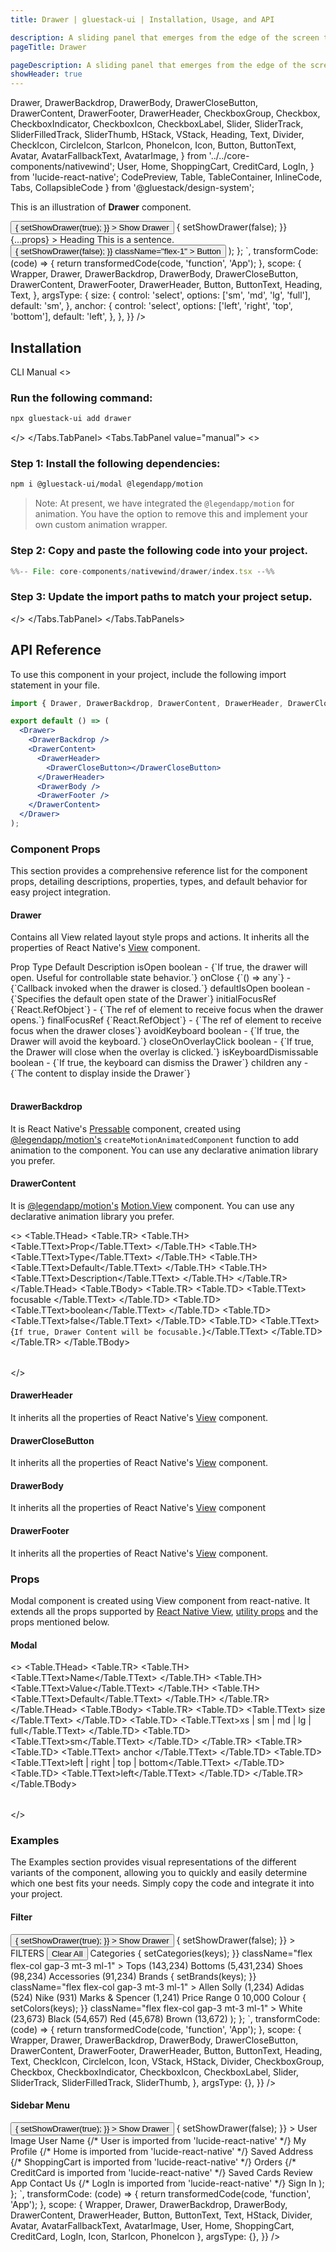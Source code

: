 ```yaml
---
title: Drawer | gluestack-ui | Installation, Usage, and API

description: A sliding panel that emerges from the edge of the screen to reveal additional content or navigation options..
pageTitle: Drawer

pageDescription: A sliding panel that emerges from the edge of the screen to reveal additional content or navigation options..
showHeader: true
---
```



<Meta title="with-nativewind/Components/Overlay/Drawer" />

  Drawer,
  DrawerBackdrop,
  DrawerBody,
  DrawerCloseButton,
  DrawerContent,
  DrawerFooter,
  DrawerHeader,
  CheckboxGroup,
  Checkbox,
  CheckboxIndicator,
  CheckboxIcon,
  CheckboxLabel,
  Slider,
  SliderTrack,
  SliderFilledTrack,
  SliderThumb,
  HStack,
  VStack,
  Heading,
  Text,
  Divider,
  CheckIcon,
  CircleIcon,
  StarIcon,
  PhoneIcon,
  Icon,
  Button,
  ButtonText,
  Avatar,
  AvatarFallbackText,
  AvatarImage,
} from '../../core-components/nativewind';
  User,
  Home,
  ShoppingCart,
  CreditCard,
  LogIn,
} from 'lucide-react-native';
  CodePreview,
  Table,
  TableContainer,
  InlineCode,
  Tabs,
  CollapsibleCode
} from '@gluestack/design-system';

This is an illustration of **Drawer** component.

<Wrapper>
  <CodePreview
    showComponentRenderer={true}
    showArgsController={true}
    metaData={{
      code: `
        function App() {
          const [showDrawer, setShowDrawer] = React.useState(false);
          return (
            <>
              <Button
                onPress={() => {
                  setShowDrawer(true);
                }}
              >
                <ButtonText>Show Drawer</ButtonText>
              </Button>
              <Drawer
                isOpen={showDrawer}
                onClose={() => {
                  setShowDrawer(false);
                }}
                {...props}
              >
                <DrawerBackdrop />
                <DrawerContent>
                  <DrawerHeader>
                    <Heading size="3xl">Heading</Heading>
                  </DrawerHeader>
                  <DrawerBody>
                    <Text size="2xl" className="text-typography-800">
                      This is a sentence.
                    </Text>
                  </DrawerBody>
                  <DrawerFooter>
                    <Button
                      onPress={() => {
                        setShowDrawer(false);
                      }}
                      className="flex-1"
                    >
                      <ButtonText>Button</ButtonText>
                    </Button>
                  </DrawerFooter>
                </DrawerContent>
              </Drawer>
            </>
          );
        };
      `,
      transformCode: (code) => {
        return transformedCode(code, 'function', 'App');
      },
      scope: {
        Wrapper,
        Drawer,
        DrawerBackdrop,
        DrawerBody,
        DrawerCloseButton,
        DrawerContent,
        DrawerFooter,
        DrawerHeader, 
        Button,
        ButtonText,
        Heading,
        Text,
      },
      argsType: {
        size: {
          control: 'select',
          options: ['sm', 'md', 'lg', 'full'],
          default: 'sm',
        },
        anchor: {
          control: 'select',
          options: ['left', 'right', 'top', 'bottom'],
          default: 'left',
        },
      },
    }}
  />
</Wrapper>

<br />

## Installation

<Tabs value="cli" type="section">
  <Tabs.TabList>
      <Tabs.Tab value="cli">
        <Tabs.TabTitle>CLI</Tabs.TabTitle>
      </Tabs.Tab>
     <Tabs.Tab value="manual">
        <Tabs.TabTitle>Manual</Tabs.TabTitle>
     </Tabs.Tab>
  </Tabs.TabList>
  <Tabs.TabPanels>
    <Tabs.TabPanel value="cli">
<>

### Run the following command:
  ```bash
  npx gluestack-ui add drawer
  ```
</>
    </Tabs.TabPanel>
    <Tabs.TabPanel value="manual"> 
<>

### Step 1: Install the following dependencies:
```bash
npm i @gluestack-ui/modal @legendapp/motion
```
> Note: At present, we have integrated the `@legendapp/motion` for animation. You have the option to remove this and implement your own custom animation wrapper.

### Step 2: Copy and paste the following code into your project.
<CollapsibleCode>

```jsx 
%%-- File: core-components/nativewind/drawer/index.tsx --%% 
```
</CollapsibleCode>

### Step 3: Update the import paths to match your project setup.
</>
    </Tabs.TabPanel>
  </Tabs.TabPanels>
</Tabs>

## API Reference

To use this component in your project, include the following import statement in your file.

```jsx
import { Drawer, DrawerBackdrop, DrawerContent, DrawerHeader, DrawerCloseButton, DrawerBody, DrawerFooter } from '@/components/ui/drawer';
```

<AnatomyImage mobileUrl='https://i.imgur.com/qb9u9GL.png' webUrl='https://i.imgur.com/bCr9OuN.png' classNameStyle='aspect-[420/958] md:aspect-[1293/715]' />

```jsx
export default () => (
  <Drawer>
    <DrawerBackdrop />
    <DrawerContent>
      <DrawerHeader>
        <DrawerCloseButton></DrawerCloseButton>
      </DrawerHeader>
      <DrawerBody />
      <DrawerFooter />
    </DrawerContent>
  </Drawer>
);
```

### Component Props

This section provides a comprehensive reference list for the component props, detailing descriptions, properties, types, and default behavior for easy project integration.

#### Drawer

Contains all View related layout style props and actions. It inherits all the properties of React Native's [View](https://reactnative.dev/docs/view#props) component.

<Wrapper>
  <TableContainer>
    <Table>
      <Table.THead>
        <Table.TR>
          <Table.TH>
            <Table.TText>Prop</Table.TText>
          </Table.TH>
          <Table.TH>
            <Table.TText>Type</Table.TText>
          </Table.TH>
          <Table.TH>
            <Table.TText>Default</Table.TText>
          </Table.TH>
          <Table.TH>
            <Table.TText>Description</Table.TText>
          </Table.TH>
        </Table.TR>
      </Table.THead>
      <Table.TBody>
        <Table.TR>
          <Table.TD>
            <Table.TText>
              <InlineCode>isOpen</InlineCode>
            </Table.TText>
          </Table.TD>
          <Table.TD>
            <Table.TText>boolean</Table.TText>
          </Table.TD>
          <Table.TD>
            <Table.TText>-</Table.TText>
          </Table.TD>
          <Table.TD>
            <Table.TText>{`If true, the drawer will open. Useful for controllable state behavior.`}</Table.TText>
          </Table.TD>
        </Table.TR>
        <Table.TR>
          <Table.TD>
            <Table.TText>
              <InlineCode>onClose</InlineCode>
            </Table.TText>
          </Table.TD>
          <Table.TD>
            <Table.TText>{`() => any`}</Table.TText>
          </Table.TD>
          <Table.TD>
            <Table.TText>-</Table.TText>
          </Table.TD>
          <Table.TD>
            <Table.TText>{`Callback invoked when the drawer is closed.`}</Table.TText>
          </Table.TD>
        </Table.TR>
        <Table.TR>
          <Table.TD>
            <Table.TText>
              <InlineCode>defaultIsOpen</InlineCode>
            </Table.TText>
          </Table.TD>
          <Table.TD>
            <Table.TText>boolean</Table.TText>
          </Table.TD>
          <Table.TD>
            <Table.TText>-</Table.TText>
          </Table.TD>
          <Table.TD>
            <Table.TText>{`Specifies the default open state of the Drawer`}</Table.TText>
          </Table.TD>
        </Table.TR>
        <Table.TR>
          <Table.TD>
            <Table.TText>
              <InlineCode>initialFocusRef</InlineCode>
            </Table.TText>
          </Table.TD>
          <Table.TD>
            <Table.TText>{`React.RefObject<any>`}</Table.TText>
          </Table.TD>
          <Table.TD>
            <Table.TText>-</Table.TText>
          </Table.TD>
          <Table.TD>
            <Table.TText>{`The ref of element to receive focus when the drawer opens.`}</Table.TText>
          </Table.TD>
        </Table.TR>
        <Table.TR>
          <Table.TD>
            <Table.TText>
              <InlineCode>finalFocusRef</InlineCode>
            </Table.TText>
          </Table.TD>
          <Table.TD>
            <Table.TText>{`React.RefObject<any>`}</Table.TText>
          </Table.TD>
          <Table.TD>
            <Table.TText>-</Table.TText>
          </Table.TD>
          <Table.TD>
            <Table.TText>{`The ref of element to receive focus when the drawer closes`}</Table.TText>
          </Table.TD>
        </Table.TR>
        <Table.TR>
          <Table.TD>
            <Table.TText>
              <InlineCode>avoidKeyboard</InlineCode>
            </Table.TText>
          </Table.TD>
          <Table.TD>
            <Table.TText>boolean</Table.TText>
          </Table.TD>
          <Table.TD>
            <Table.TText>-</Table.TText>
          </Table.TD>
          <Table.TD>
            <Table.TText>{`If true, the Drawer will avoid the keyboard.`}</Table.TText>
          </Table.TD>
        </Table.TR>
        <Table.TR>
          <Table.TD>
            <Table.TText>
              <InlineCode>closeOnOverlayClick</InlineCode>
            </Table.TText>
          </Table.TD>
          <Table.TD>
            <Table.TText>boolean</Table.TText>
          </Table.TD>
          <Table.TD>
            <Table.TText>-</Table.TText>
          </Table.TD>
          <Table.TD>
            <Table.TText>{`If true, the Drawer will close when the overlay is clicked.`}</Table.TText>
          </Table.TD>
        </Table.TR>
        <Table.TR>
          <Table.TD>
            <Table.TText>
              <InlineCode>isKeyboardDismissable</InlineCode>
            </Table.TText>
          </Table.TD>
          <Table.TD>
            <Table.TText>boolean</Table.TText>
          </Table.TD>
          <Table.TD>
            <Table.TText>-</Table.TText>
          </Table.TD>
          <Table.TD>
            <Table.TText>{`If true, the keyboard can dismiss the Drawer`}</Table.TText>
          </Table.TD>
        </Table.TR>
        <Table.TR>
          <Table.TD>
            <Table.TText>
              <InlineCode>children</InlineCode>
            </Table.TText>
          </Table.TD>
          <Table.TD>
            <Table.TText>any</Table.TText>
          </Table.TD>
          <Table.TD>
            <Table.TText>-</Table.TText>
          </Table.TD>
          <Table.TD>
            <Table.TText>{`The content to display inside the Drawer`}</Table.TText>
          </Table.TD>
        </Table.TR>
      </Table.TBody>
    </Table>
  </TableContainer>
</Wrapper>

#### DrawerBackdrop

It is React Native's [Pressable](https://reactnative.dev/docs/pressable#props) component, created using [@legendapp/motion's](https://legendapp.com/open-source/motion/) `createMotionAnimatedComponent` function to add animation to the component. You can use any declarative animation library you prefer.

#### DrawerContent

It is [@legendapp/motion's](https://legendapp.com/open-source/motion/) [Motion.View](https://legendapp.com/open-source/motion/overview/) component. You can use any declarative animation library you prefer.

<>
  <TableContainer>
    <Table>
      <Table.THead>
        <Table.TR>
          <Table.TH>
            <Table.TText>Prop</Table.TText>
          </Table.TH>
          <Table.TH>
            <Table.TText>Type</Table.TText>
          </Table.TH>
          <Table.TH>
            <Table.TText>Default</Table.TText>
          </Table.TH>
          <Table.TH>
            <Table.TText>Description</Table.TText>
          </Table.TH>
        </Table.TR>
      </Table.THead>
      <Table.TBody>
        <Table.TR>
          <Table.TD>
            <Table.TText>
              <InlineCode>focusable</InlineCode>
            </Table.TText>
          </Table.TD>
          <Table.TD>
            <Table.TText>boolean</Table.TText>
          </Table.TD>
          <Table.TD>
            <Table.TText>false</Table.TText>
          </Table.TD>
          <Table.TD>
            <Table.TText>{`If true, Drawer Content will be focusable.`}</Table.TText>
          </Table.TD>
        </Table.TR>
      </Table.TBody>
    </Table>
  </TableContainer>
</>

#### DrawerHeader

It inherits all the properties of React Native's [View](https://reactnative.dev/docs/view) component.

#### DrawerCloseButton

It inherits all the properties of React Native's [View](https://reactnative.dev/docs/view) component.

#### DrawerBody

It inherits all the properties of React Native's [View](https://reactnative.dev/docs/view) component

#### DrawerFooter

It inherits all the properties of React Native's [View](https://reactnative.dev/docs/view) component.

### Props

Modal component is created using View component from react-native. It extends all the props supported by [React Native View](https://reactnative.dev/docs/view#props), [utility props](/ui/docs/styling/utility-and-sx-props) and the props mentioned below.

#### Modal

<>
  <TableContainer>
    <Table>
      <Table.THead>
        <Table.TR>
          <Table.TH>
            <Table.TText>Name</Table.TText>
          </Table.TH>
          <Table.TH>
            <Table.TText>Value</Table.TText>
          </Table.TH>
          <Table.TH>
            <Table.TText>Default</Table.TText>
          </Table.TH>
        </Table.TR>
      </Table.THead>
      <Table.TBody>
        <Table.TR>
          <Table.TD>
            <Table.TText>
              <InlineCode>size</InlineCode>
            </Table.TText>
          </Table.TD>
          <Table.TD>
            <Table.TText>xs | sm | md | lg | full</Table.TText>
          </Table.TD>
          <Table.TD>
            <Table.TText>sm</Table.TText>
          </Table.TD>
        </Table.TR>
        <Table.TR>
          <Table.TD>
            <Table.TText>
              <InlineCode>anchor</InlineCode>
            </Table.TText>
          </Table.TD>
          <Table.TD>
            <Table.TText>left | right | top | bottom</Table.TText>
          </Table.TD>
          <Table.TD>
            <Table.TText>left</Table.TText>
          </Table.TD>
        </Table.TR>
      </Table.TBody>
    </Table>
  </TableContainer>
</>

### Examples

The Examples section provides visual representations of the different variants of the component, allowing you to quickly and easily determine which one best fits your needs. Simply copy the code and integrate it into your project.

#### Filter

<Wrapper>
  <CodePreview
    showComponentRenderer={true}
    showArgsController={false}
    metaData={{
      code: `
        function App() {
          const [showDrawer, setShowDrawer] = React.useState(false);
          const [categories, setCategories] = React.useState();
          const [brands, setBrands] = React.useState();
          const [colors, setColors] = React.useState();
          return (
            <>
              <Button
                onPress={() => {
                  setShowDrawer(true);
                }}
              >
                <ButtonText>Show Drawer</ButtonText>
              </Button>
              <Drawer
                isOpen={showDrawer}
                onClose={() => {
                  setShowDrawer(false);
                }}
              >
                <DrawerBackdrop />
                <DrawerContent className="px-4 py-2 w-[270px]">
                  <DrawerHeader>
                    <Heading size="md">FILTERS</Heading>
                    <Button variant="link" size="xs">
                      <ButtonText>Clear All</ButtonText>
                    </Button>
                  </DrawerHeader>
                  <DrawerBody className="gap-4 mt-0 mb-0">
                    <VStack className="pl-2 py-3">
                      <Text className="font-semibold" size="sm">
                        Categories
                      </Text>
                      <Divider className="my-1" />
                      <CheckboxGroup
                        value={categories}
                        onChange={(keys) => {
                          setCategories(keys);
                        }}
                        className="flex flex-col gap-3 mt-3 ml-1"
                      >
                        <HStack className="items-center gap-1">
                          <Checkbox value="tops" size="sm">
                            <CheckboxIndicator>
                              <CheckboxIcon as={CheckIcon} />
                            </CheckboxIndicator>
                            <CheckboxLabel>Tops</CheckboxLabel>
                          </Checkbox>
                          <Text className="text-typography-500" size="xs">
                            (143,234)
                          </Text>
                        </HStack>
                        <HStack className="items-center gap-1">
                          <Checkbox value="bottoms" size="sm">
                            <CheckboxIndicator>
                              <CheckboxIcon as={CheckIcon} />
                            </CheckboxIndicator>
                            <CheckboxLabel>Bottoms</CheckboxLabel>
                          </Checkbox>
                          <Text className="text-typography-500" size="xs">
                            (5,431,234)
                          </Text>
                        </HStack>
                        <HStack className="items-center gap-1">
                          <Checkbox value="shoes" size="sm">
                            <CheckboxIndicator>
                              <CheckboxIcon as={CheckIcon} />
                            </CheckboxIndicator>
                            <CheckboxLabel>Shoes</CheckboxLabel>
                          </Checkbox>
                          <Text className="text-typography-500" size="xs">
                            (98,234)
                          </Text>
                        </HStack>
                        <HStack className="items-center gap-1">
                          <Checkbox value="accessories" size="sm">
                            <CheckboxIndicator>
                              <CheckboxIcon as={CheckIcon} />
                            </CheckboxIndicator>
                            <CheckboxLabel>Accessories</CheckboxLabel>
                          </Checkbox>
                          <Text className="text-typography-500" size="xs">
                            (91,234)
                          </Text>
                        </HStack>
                      </CheckboxGroup>
                    </VStack>
                    <VStack className="pl-2 py-3">
                      <Text className="font-semibold">Brands</Text>
                      <Divider className="my-1" />
                      <CheckboxGroup
                        value={brands}
                        onChange={(keys) => {
                          setBrands(keys);
                        }}
                        className="flex flex-col gap-3 mt-3 ml-1"
                      >
                        <HStack className="items-center gap-1">
                          <Checkbox value="tops" size="sm">
                            <CheckboxIndicator>
                              <CheckboxIcon as={CheckIcon} />
                            </CheckboxIndicator>
                            <CheckboxLabel>Allen Solly</CheckboxLabel>
                          </Checkbox>
                          <Text className="text-typography-500" size="xs">
                            (1,234)
                          </Text>
                        </HStack>
                        <HStack className="items-center gap-1">
                          <Checkbox value="bottoms" size="sm">
                            <CheckboxIndicator>
                              <CheckboxIcon as={CheckIcon} />
                            </CheckboxIndicator>
                            <CheckboxLabel>Adidas</CheckboxLabel>
                          </Checkbox>
                          <Text className="text-typography-500" size="xs">
                            (524)
                          </Text>
                        </HStack>
                        <HStack className="items-center gap-1">
                          <Checkbox value="shoes" size="sm">
                            <CheckboxIndicator>
                              <CheckboxIcon as={CheckIcon} />
                            </CheckboxIndicator>
                            <CheckboxLabel>Nike</CheckboxLabel>
                          </Checkbox>
                          <Text className="text-typography-500" size="xs">
                            (931)
                          </Text>
                        </HStack>
                        <HStack className="items-center gap-1">
                          <Checkbox value="accessories" size="sm">
                            <CheckboxIndicator>
                              <CheckboxIcon as={CheckIcon} />
                            </CheckboxIndicator>
                            <CheckboxLabel>Marks & Spencer</CheckboxLabel>
                          </Checkbox>
                          <Text className="text-typography-500" size="xs">
                            (1,241)
                          </Text>
                        </HStack>
                      </CheckboxGroup>
                    </VStack>
                    <VStack className="pl-2 py-3">
                      <Text className="font-semibold">Price Range</Text>
                      <Divider className="my-1" />
                      <VStack className="pt-6 pr-4 ml-1">
                        <Slider
                          defaultValue={2000}
                          size="sm"
                          orientation="horizontal"
                          minValue={0}
                          maxValue={10000}
                        >
                          <SliderTrack>
                            <SliderFilledTrack />
                          </SliderTrack>
                          <SliderThumb />
                        </Slider>
                      </VStack>
                      <HStack className="justify-between pt-2">
                        <Text size="sm">0</Text>
                        <Text size="sm">10,000</Text>
                      </HStack>
                    </VStack>
                    <VStack className="pl-2 py-3">
                      <Text className="font-semibold">Colour</Text>
                      <Divider className="my-1" />
                      <CheckboxGroup
                        //@ts-ignore
                        value={colors}
                        onChange={(keys) => {
                          setColors(keys);
                        }}
                        className="flex flex-col gap-3 mt-3 ml-1"
                      >
                        <HStack className="items-center gap-1">
                          <Checkbox value="tops" size="sm">
                            <CheckboxIndicator>
                              <CheckboxIcon as={CheckIcon} />
                            </CheckboxIndicator>
                            <CheckboxLabel className="flex flex-row items-center">
                              <Icon
                                as={CircleIcon}
                                className="fill-gray-200 text-gray-200 mr-1"
                              />
                              White
                            </CheckboxLabel>
                          </Checkbox>
                          <Text className="text-typography-500" size="xs">
                            (23,673)
                          </Text>
                        </HStack>
                        <HStack className="items-center gap-1">
                          <Checkbox value="bottoms" size="sm">
                            <CheckboxIndicator>
                              <CheckboxIcon as={CheckIcon} />
                            </CheckboxIndicator>
                            <CheckboxLabel className="flex flex-row items-center">
                              <Icon
                                as={CircleIcon}
                                className="fill-black text-black mr-1"
                              />
                              Black
                            </CheckboxLabel>
                          </Checkbox>
                          <Text className="text-typography-500" size="xs">
                            (54,657)
                          </Text>
                        </HStack>
                        <HStack className="items-center gap-1">
                          <Checkbox value="shoes" size="sm">
                            <CheckboxIndicator>
                              <CheckboxIcon as={CheckIcon} />
                            </CheckboxIndicator>
                            <CheckboxLabel className="flex flex-row items-center">
                              <Icon
                                as={CircleIcon}
                                className="fill-red-500 text-red-500 mr-1"
                              />
                              Red
                            </CheckboxLabel>
                          </Checkbox>
                          <Text className="text-typography-500" size="xs">
                            (45,678)
                          </Text>
                        </HStack>
                        <HStack className="items-center gap-1">
                          <Checkbox value="accessories" size="sm">
                            <CheckboxIndicator>
                              <CheckboxIcon as={CheckIcon} />
                            </CheckboxIndicator>
                            <CheckboxLabel className="flex flex-row items-center">
                              <Icon
                                as={CircleIcon}
                                className="fill-amber-900 text-amber-900 mr-1"
                              />
                              Brown
                            </CheckboxLabel>
                          </Checkbox>
                          <Text className="text-typography-500" size="xs">
                            (13,672)
                          </Text>
                        </HStack>
                      </CheckboxGroup>
                    </VStack>
                  </DrawerBody>
                </DrawerContent>
              </Drawer>
            </>
          );
        };
      `,
      transformCode: (code) => {
        return transformedCode(code, 'function', 'App');
      },
      scope: {
        Wrapper,
        Drawer,
        DrawerBackdrop,
        DrawerBody,
        DrawerCloseButton,
        DrawerContent,
        DrawerFooter,
        DrawerHeader, 
        Button,
        ButtonText,
        Heading,
        Text,
        CheckIcon,
        CircleIcon,
        Icon,
        VStack,
        HStack,
        Divider,
        CheckboxGroup,
        Checkbox,
        CheckboxIndicator,
        CheckboxIcon,
        CheckboxLabel,
        Slider,
        SliderTrack,
        SliderFilledTrack,
        SliderThumb,
      },
      argsType: {},
    }}
  />
</Wrapper>

#### Sidebar Menu

<Wrapper>
  <CodePreview
    showComponentRenderer={true}
    showArgsController={false}
    metaData={{
      code: `
        function App() {
          const [showDrawer, setShowDrawer] = React.useState(false);
          return (
            <>
            <Button
              onPress={() => {
                setShowDrawer(true);
              }}
            >
              <ButtonText>Show Drawer</ButtonText>
            </Button>
            <Drawer
                isOpen={showDrawer}
                onClose={() => {
                  setShowDrawer(false);
                }}
              >
                <DrawerBackdrop />
                <DrawerContent className="w-[270px]">
                  <DrawerHeader className="justify-center flex-col gap-2">
                    <Avatar size="2xl">
                      <AvatarFallbackText>User Image</AvatarFallbackText>
                      <AvatarImage
                        source={{
                          uri: 'https://images.unsplash.com/photo-1494790108377-be9c29b29330?ixlib=rb-1.2.1&ixid=MnwxMjA3fDB8MHxwaG90by1wYWdlfHx8fGVufDB8fHx8&auto=format&fit=crop&w=687&q=80',
                        }}
                      />
                    </Avatar>
                    <Text size="lg">User Name</Text>
                    <Divider />
                  </DrawerHeader>
                  <DrawerBody className="px-2 pt-4" contentContainerClassName="gap-6">
                    <HStack className="gap-4">
                      {/* User is imported from 'lucide-react-native' */}
                      <Icon as={User} size="xl" className="text-typography-600" />
                      <Text>My Profile</Text>
                    </HStack>
                    <HStack className="gap-4">
                      {/* Home is imported from 'lucide-react-native' */}
                      <Icon as={Home} size="xl" className="text-typography-600" />
                      <Text>Saved Address</Text>
                    </HStack>
                    <HStack className="gap-4">
                      {/* ShoppingCart is imported from 'lucide-react-native' */}
                      <Icon
                        as={ShoppingCart}
                        size="xl"
                        className="text-typography-600"
                      />
                      <Text>Orders</Text>
                    </HStack>
                    <HStack className="gap-4">
                      {/* CreditCard is imported from 'lucide-react-native' */}
                      <Icon as={CreditCard} size="xl" className="text-typography-600" />
                      <Text>Saved Cards</Text>
                    </HStack>
                    <HStack className="gap-4">
                      <Icon as={StarIcon} size="xl" className="text-typography-600" />
                      <Text>Review App</Text>
                    </HStack>
                    <HStack className="gap-4">
                      <Icon as={PhoneIcon} size="xl" className="text-typography-600" />
                      <Text>Contact Us</Text>
                    </HStack>
                    <HStack className="gap-4">
                      {/* LogIn is imported from 'lucide-react-native' */}
                      <Icon as={LogIn} size="xl" className="text-typography-600" />
                      <Text>Sign In</Text>
                    </HStack>
                  </DrawerBody>
                </DrawerContent>
              </Drawer>
            </>
            );
          };
        `,
      transformCode: (code) => {
        return transformedCode(code, 'function', 'App');
      },
      scope: {
        Wrapper,
        Drawer,
        DrawerBackdrop,
        DrawerBody,
        DrawerContent,
        DrawerHeader, 
        Button,
        ButtonText,
        Text,
        HStack,
        Divider,
        Avatar,
        AvatarFallbackText,
        AvatarImage,
        User,
        Home,
        ShoppingCart,
        CreditCard,
        LogIn,
        Icon,
        StarIcon,
        PhoneIcon
      },
      argsType: {},
    }}
  />
</Wrapper>
